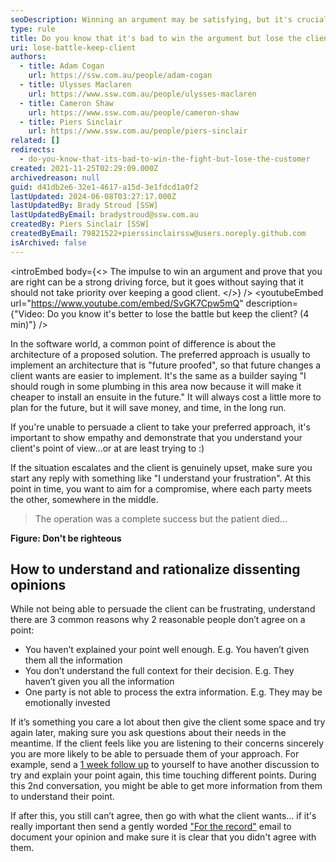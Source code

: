 ```yaml
---
seoDescription: Winning an argument may be satisfying, but it's crucial to prioritize keeping a good client even when you don't see eye-to-eye.
type: rule
title: Do you know that it's bad to win the argument but lose the client?
uri: lose-battle-keep-client
authors:
  - title: Adam Cogan
    url: https://ssw.com.au/people/adam-cogan
  - title: Ulysses Maclaren
    url: https://www.ssw.com.au/people/ulysses-maclaren
  - title: Cameron Shaw
    url: https://www.ssw.com.au/people/cameron-shaw
  - title: Piers Sinclair
    url: https://www.ssw.com.au/people/piers-sinclair
related: []
redirects:
  - do-you-know-that-its-bad-to-win-the-fight-but-lose-the-customer
created: 2021-11-25T02:29:09.000Z
archivedreason: null
guid: d41db2e6-32e1-4617-a15d-3e1fdcd1a0f2
lastUpdated: 2024-06-08T03:27:17.000Z
lastUpdatedBy: Brady Stroud [SSW]
lastUpdatedByEmail: bradystroud@ssw.com.au
createdBy: Piers Sinclair [SSW]
createdByEmail: 79821522+pierssinclairssw@users.noreply.github.com
isArchived: false
---
```


<introEmbed
  body={<>
The impulse to win an argument and prove that you are right can be a strong driving force, but it goes without saying that it should not take priority over keeping a good client.
  </>}
/>
<youtubeEmbed url="https://www.youtube.com/embed/SvGK7Cpw5mQ" description={"Video: Do you know it's better to lose the battle but keep the client? (4 min)"} />

In the software world, a common point of difference is about the architecture of a proposed solution. The preferred approach is usually to implement an architecture that is "future proofed", so that future changes a client wants are easier to implement. It's the same as a builder saying "I should rough in some plumbing in this area now because it will make it cheaper to install an ensuite in the future." It will always cost a little more to plan for the future, but it will save money, and time, in the long run.

If you're unable to persuade a client to take your preferred approach, it's important to show empathy and demonstrate that you understand your client's point of view...or at are least trying to :)

If the situation escalates and the client is genuinely upset, make sure you start any reply with something like "I understand your frustration". At this point in time, you want to aim for a compromise, where each party meets the other, somewhere in the middle.

> The operation was a complete success but the patient died...

**Figure: Don't be righteous**

## How to understand and rationalize dissenting opinions

While not being able to persuade the client can be frustrating, understand there are 3 common reasons why 2 reasonable people don’t agree on a point:

* You haven’t explained your point well enough. E.g. You haven’t given them all the information
* You don’t understand the full context for their decision. E.g. They haven’t given you all the information
* One party is not able to process the extra information. E.g. They may be emotionally invested

If it’s something you care a lot about then give the client some space and try again later, making sure you ask questions about their needs in the meantime. If the client feels like you are listening to their concerns sincerely you are more likely to be able to persuade them of your approach. For example, send a [1 week follow up](/do-you-follow-up-emails-effectively) to yourself to have another discussion to try and explain your point again, this time touching different points. During this 2nd conversation, you might be able to get more information from them to understand their point.

If after this, you still can’t agree, then go with what the client wants... if it's really important then send a gently worded ["For the record"](/send-a-for-the-record-email-when-you-disagree) email to document your opinion and make sure it is clear that you didn't agree with them.
